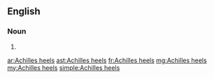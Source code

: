 {{also|Achilles' heels}}
==English==

===Noun===
{{head|en|noun plural form|head=[[Achilles]] [[heel]]s}}

# {{plural of|Achilles heel|lang=en}}

[[ar:Achilles heels]]
[[ast:Achilles heels]]
[[fr:Achilles heels]]
[[mg:Achilles heels]]
[[my:Achilles heels]]
[[simple:Achilles heels]]